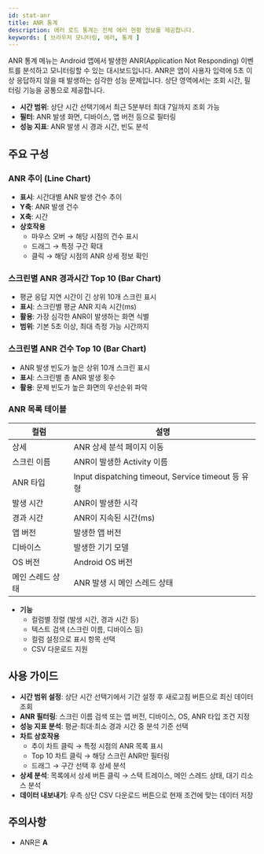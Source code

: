 ```yaml
---
id: stat-anr
title: ANR 통계
description: 에러 로드 통계는 전체 에러 현황 정보를 제공합니다.
keywords: [ 브라우저 모니터링, 에러, 통계 ]
---
```


ANR 통계 메뉴는 Android 앱에서 발생한 ANR(Application Not Responding) 이벤트를 분석하고 모니터링할 수 있는 대시보드입니다. ANR은 앱이 사용자 입력에 5초 이상 응답하지 않을 때 발생하는 심각한 성능 문제입니다.
상단 영역에서는 조회 시간, 필터링 기능을 공통으로 제공합니다. 

- **시간 범위**: 상단 시간 선택기에서 최근 5분부터 최대 7일까지 조회 가능
- **필터**: ANR 발생 화면, 디바이스, 앱 버전 등으로 필터링
- **성능 지표**: ANR 발생 시 경과 시간, 빈도 분석

## 주요 구성

### ANR 추이 (Line Chart)

- **표시**: 시간대별 ANR 발생 건수 추이  
- **Y축**: ANR 발생 건수  
- **X축**: 시간  
- **상호작용**  
  - 마우스 오버 → 해당 시점의 건수 표시  
  - 드래그 → 특정 구간 확대  
  - 클릭 → 해당 시점의 ANR 상세 정보 확인  

### 스크린별 ANR 경과시간 Top 10 (Bar Chart)

- 평균 응답 지연 시간이 긴 상위 10개 스크린 표시  
- **표시**: 스크린별 평균 ANR 지속 시간(ms)  
- **활용**: 가장 심각한 ANR이 발생하는 화면 식별  
- **범위**: 기본 5초 이상, 최대 측정 가능 시간까지  

### 스크린별 ANR 건수 Top 10 (Bar Chart)

- ANR 발생 빈도가 높은 상위 10개 스크린 표시  
- **표시**: 스크린별 총 ANR 발생 횟수  
- **활용**: 문제 빈도가 높은 화면의 우선순위 파악  

### ANR 목록 테이블

| 컬럼 | 설명 |
| --- | --- |
| 상세 | ANR 상세 분석 페이지 이동 |
| 스크린 이름 | ANR이 발생한 Activity 이름 |
| ANR 타입 | Input dispatching timeout, Service timeout 등 유형 |
| 발생 시간 | ANR이 발생한 시각 |
| 경과 시간 | ANR이 지속된 시간(ms) |
| 앱 버전 | 발생한 앱 버전 |
| 디바이스 | 발생한 기기 모델 |
| OS 버전 | Android OS 버전 |
| 메인 스레드 상태 | ANR 발생 시 메인 스레드 상태 |

- **기능**  
  - 컬럼별 정렬 (발생 시간, 경과 시간 등)  
  - 텍스트 검색 (스크린 이름, 디바이스 등)  
  - 컬럼 설정으로 표시 항목 선택  
  - CSV 다운로드 지원  

## 사용 가이드

- **시간 범위 설정**: 상단 시간 선택기에서 기간 설정 후 새로고침 버튼으로 최신 데이터 조회  
- **ANR 필터링**: 스크린 이름 검색 또는 앱 버전, 디바이스, OS, ANR 타입 조건 지정  
- **성능 지표 분석**: 평균·최대·최소 경과 시간 중 분석 기준 선택  
- **차트 상호작용**  
  - 추이 차트 클릭 → 특정 시점의 ANR 목록 표시  
  - Top 10 차트 클릭 → 해당 스크린 ANR만 필터링  
  - 드래그 → 구간 선택 후 상세 분석  
- **상세 분석**: 목록에서 상세 버튼 클릭 → 스택 트레이스, 메인 스레드 상태, 대기 리소스 분석  
- **데이터 내보내기**: 우측 상단 CSV 다운로드 버튼으로 현재 조건에 맞는 데이터 저장  

## 주의사항

- ANR은 **A**
